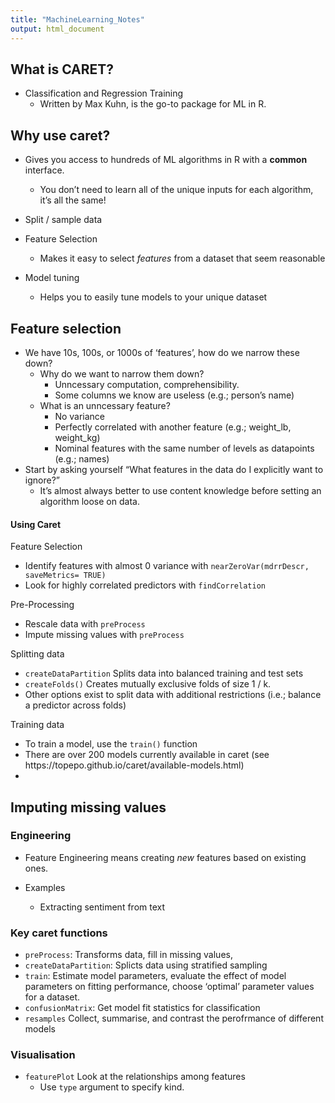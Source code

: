 ```yaml
---
title: "MachineLearning_Notes"
output: html_document
---
```



## What is CARET?

- Classification and Regression Training
  - Written by Max Kuhn, is the go-to package for ML in R.

## Why use caret?

- Gives you access to hundreds of ML algorithms in R with a **common** interface.
    - You don't need to learn all of the unique inputs for each algorithm, it's all the same!

- Split / sample data

- Feature Selection
    - Makes it easy to select *features* from a dataset that seem reasonable

- Model tuning
    - Helps you to easily tune models to your unique dataset

## Feature selection

- We have 10s, 100s, or 1000s of 'features', how do we narrow these down?
    - Why do we want to narrow them down?
        - Unncessary computation, comprehensibility.
        - Some columns we know are useless (e.g.; person's name)
    - What is an unncessary feature?
        - No variance
        - Perfectly correlated with another feature (e.g.; weight_lb, weight_kg)
        - Nominal features with the same number of levels as datapoints (e.g.; names)

- Start by asking yourself "What features in the data do I explicitly want to ignore?"
    - It's almost always better to use content knowledge before setting an algorithm loose on data.

#### Using Caret

Feature Selection

- Identify features with almost 0 variance with `nearZeroVar(mdrrDescr, saveMetrics= TRUE)`
- Look for highly correlated predictors with `findCorrelation`
    
Pre-Processing

- Rescale data with `preProcess`
- Impute missing values with `preProcess`

Splitting data

- `createDataPartition` Splits data into balanced training and test sets
- `createFolds()` Creates mutually exclusive folds of size 1 / k.
- Other options exist to split data with additional restrictions (i.e.; balance a predictor across folds)

Training data

- To train a model, use the `train()` function
- There are over 200 models currently available in caret (see https://topepo.github.io/caret/available-models.html)
- 






## Imputing missing values



### Engineering

- Feature Engineering means creating *new* features based on existing ones.

- Examples
   - Extracting sentiment from text
   
   

### Key caret functions

- `preProcess`: Transforms data, fill in missing values, 
- `createDataPartition`: Splicts data using stratified sampling
- `train`: Estimate model parameters, evaluate the effect of model parameters on fitting performance, choose 'optimal' parameter values for a dataset.
- `confusionMatrix`: Get model fit statistics for classification
- `resamples` Collect, summarise, and contrast the perofrmance of different models


### Visualisation

- `featurePlot` Look at the relationships among features
    - Use `type` argument to specify kind.
    
    

